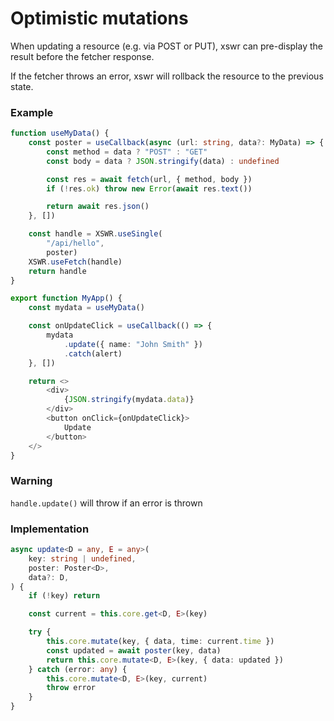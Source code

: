 # Optimistic mutations

When updating a resource (e.g. via POST or PUT), xswr can pre-display the result before the fetcher response.

If the fetcher throws an error, xswr will rollback the resource to the previous state.

### Example 

```typescript
function useMyData() {
	const poster = useCallback(async (url: string, data?: MyData) => {
		const method = data ? "POST" : "GET"
		const body = data ? JSON.stringify(data) : undefined

		const res = await fetch(url, { method, body })
		if (!res.ok) throw new Error(await res.text())

		return await res.json()
	}, [])

	const handle = XSWR.useSingle(
		"/api/hello", 
		poster)
	XSWR.useFetch(handle)
	return handle
}

export function MyApp() {
	const mydata = useMyData()

	const onUpdateClick = useCallback(() => {
		mydata
			.update({ name: "John Smith" })
			.catch(alert)
	}, [])

	return <>
		<div>
			{JSON.stringify(mydata.data)}
		</div>
		<button onClick={onUpdateClick}>
			Update
		</button>
	</>
}
```

### Warning

`handle.update()` will throw if an error is thrown

### Implementation

```typescript
async update<D = any, E = any>(
	key: string | undefined,
	poster: Poster<D>,
	data?: D,
) {
	if (!key) return

	const current = this.core.get<D, E>(key)

	try {
		this.core.mutate(key, { data, time: current.time })
		const updated = await poster(key, data)
		return this.core.mutate<D, E>(key, { data: updated })
	} catch (error: any) {
		this.core.mutate<D, E>(key, current)
		throw error
	}
}
```